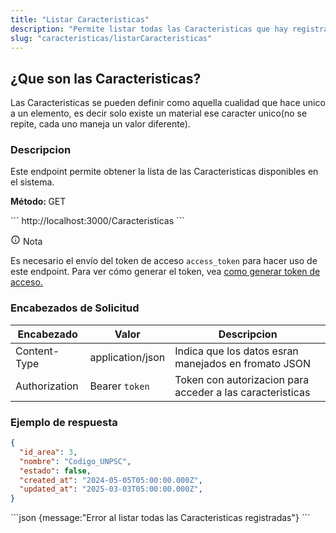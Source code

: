 ```yaml
---
title: "Listar Caracteristicas"
description: "Permite listar todas las Caracteristicas que hay registradas en el sistema."
slug: "caracteristicas/listarCaracteristicas"
---
```



<h2>¿Que son las Caracteristicas?</h2>

Las Caracteristicas se pueden definir como aquella cualidad que hace unico a un elemento, es decir solo existe un material ese caracter unico(no se repite, cada uno maneja un valor diferente).

<h3>Descripcion</h3>

Este endpoint permite obtener la lista de las Caracteristicas disponibles en el sistema.
<p> 
<strong>Método: </strong><span class="sl-badge success small astro-avdet4wd"> GET</span>
</p>

<Tabs>
  <TabItem label="Endpoint">
  ```
  http://localhost:3000/Caracteristicas
  ```
  </TabItem>
</Tabs>

<aside aria-label="Nota" class="starlight-aside starlight-aside--note"> <p class="starlight-aside__title" aria-hidden="true"> <svg aria-hidden="true" class="starlight-aside__icon astro-c6vsoqas" width="16" height="16" viewBox="0 0 24 24" fill="currentColor" style="--sl-icon-size: 1em;"><path d="M12 11a1 1 0 0 0-1 1v4a1 1 0 0 0 2 0v-4a1 1 0 0 0-1-1Zm.38-3.92a1 1 0 0 0-.76 0 1 1 0 0 0-.33.21 1.15 1.15 0 0 0-.21.33 1 1 0 0 0 .21 1.09c.097.088.209.16.33.21A1 1 0 0 0 13 8a1.05 1.05 0 0 0-.29-.71 1 1 0 0 0-.33-.21ZM12 2a10 10 0 1 0 0 20 10 10 0 0 0 0-20Zm0 18a8 8 0 1 1 0-16.001A8 8 0 0 1 12 20Z"></path></svg> Nota </p> 
Es necesario el envío del token de acceso <code>access_token</code> para hacer uso de este endpoint. Para ver cómo generar el token, vea <a href="/usuarios/login">como generar token de acceso.</a></aside>


<h3>Encabezados de Solicitud</h3>

| Encabezado | Valor | Descripcion
|----------|-------| -------
| Content-Type | application/json | Indica que los datos esran manejados en fromato JSON
| Authorization |  Bearer `token` | Token con autorizacion para acceder a las caracteristicas


<h3>Ejemplo de respuesta</h3>


<Tabs>
  <TabItem label="Status 200">

  ```json
{
    "id_area": 3,
    "nombre": "Codigo_UNPSC",
    "estado": false,
    "created_at": "2024-05-05T05:00:00.000Z",
    "updated_at": "2025-03-03T05:00:00.000Z",
}
```
  </TabItem>

  <TabItem label="Status 400">
  ```json
  {message:"Error al listar todas las Caracteristicas registradas"}
  ```
  </TabItem>
</Tabs>